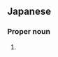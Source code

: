 ==Japanese==
{{ja-kanjitab|み|ほ|yomi=j}}

===Proper noun===
{{ja-pos|proper|みほ}}

# {{given name|female|lang=ja|sort=みほ}}